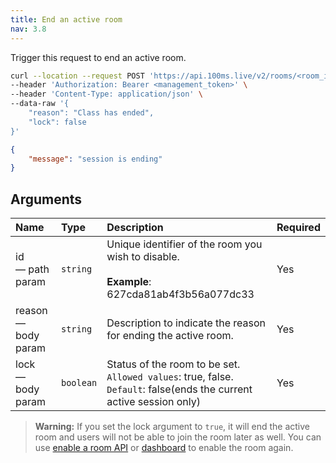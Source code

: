 ```yaml
---
title: End an active room
nav: 3.8
---
```


Trigger this request to end an active room.

<PostRequest title="https://api.100ms.live/v2/rooms/<room_id>/end-room" />
<Request id="req-0">

```bash
curl --location --request POST 'https://api.100ms.live/v2/rooms/<room_id>/end-room' \
--header 'Authorization: Bearer <management_token>' \
--header 'Content-Type: application/json' \
--data-raw '{
    "reason": "Class has ended",
    "lock": false
}'
```

</Request>
<ResponseBox id="res-0" status="200 OK">

```json
{
    "message": "session is ending"
}
```

</ResponseBox>

## Arguments

| Name                      | Type      | Description                                                                                                                   | Required |
| :------------------------ | :-------- | :---------------------------------------------------------------------------------------------------------------------------- | :------- |
| id <br/> — path param     | `string`  | Unique identifier of the room you wish to disable. <br/><br/>**Example**: 627cda81ab4f3b56a077dc33                            | Yes      |
| reason <br/> — body param | `string`  | Description to indicate the reason for ending the active room.                                                                | Yes      |
| lock <br/> — body param   | `boolean` | Status of the room to be set. <br/>`Allowed values`: true, false. <br/>`Default`: false(ends the current active session only) | Yes      |

> **Warning:** If you set the lock argument to `true`, it will end the active room and users will not be able to join the room later as well. You can use [enable a room API](/server-side/v2/Rooms/disable-or-enable) or [dashboard](https://dashboard.100ms.live/rooms) to enable the room again.
